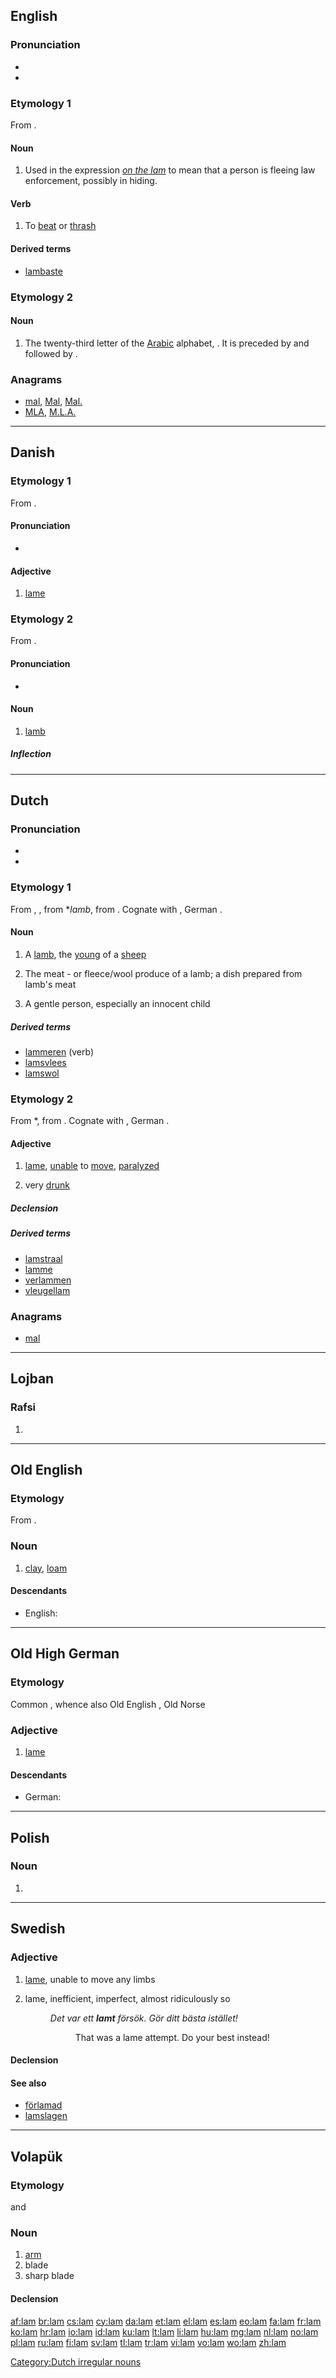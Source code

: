 {{also|Lam|Lam.|l-am|làm|lăm}}
==English==

===Pronunciation===
* {{IPA|/læm/}}
* {{rhymes|æm}}

===Etymology 1===
From {{etyl|non}} {{term|lemja|lang=non}}.

====Noun====
{{en-noun|-}}

# Used in the expression ''[[on the lam]]''  to mean that a person is fleeing law enforcement, possibly in hiding.

====Verb====
{{en-verb|lams|lamming|lammed}}

# {{transitive}} To [[beat]] or [[thrash]]

====Derived terms====
* [[lambaste]]

===Etymology 2===
{{etyl|ar}}
{{etystub|lang=en}}

====Noun====
{{en-noun}}

# The twenty-third letter of the [[Arabic]] alphabet, {{Arab|[[ﻝ]]}}. It is preceded by {{Arab|[[ك]]}} and followed by {{Arab|[[م]]}}.

===Anagrams===
* [[mal#English|mal]], [[Mal#English|Mal]], [[Mal.#English|Mal.]]
* [[MLA#English|MLA]], [[M.L.A.#English|M.L.A.]]

----

==Danish==

===Etymology 1===
From {{etyl|non|da}} {{term|lami|lang=non}}.

====Pronunciation====
* {{IPA|/lam/|[lɑmˀ]|lang=da}}

====Adjective====
{{head|da|adjective|neuter|lamt|definite and plural|lamme}}

# [[lame]]

===Etymology 2===
From {{etyl|non|da}} {{term|lamb|lang=non}}.

====Pronunciation====
* {{IPA|/lam/|[lɑmˀ]|lang=da}}

====Noun====
{{da-noun|stem=lamm|et}}

# [[lamb]]

=====Inflection=====
{{da-noun-infl|stem=lamm|et}}

----

==Dutch==

===Pronunciation===
* {{rhymes|ɑm|lang=nl}}
* {{audio|Nl-lam.ogg|audio}}

===Etymology 1===
From {{etyl|dum|nl}} {{term|lamp|lang=dum}}, {{term|lam|lang=dum}}, from {{etyl|odt|nl}} *''lamb'', from {{proto|Germanic|lambaz|lang=nl}}. Cognate with {{term|lamb|lang=en}}, German {{term|Lamm|lang=de}}.

====Noun====
{{nl-noun|n|lammeren|lammetje}}
# A [[lamb]], the [[young]] of a [[sheep]]
# {{metonymy}} The meat - or fleece/wool produce of a lamb; a dish prepared from lamb's meat
# {{figuratively}} A gentle person, especially an innocent child

=====Derived terms=====
{{top4}}
* [[lammeren]] (verb)
* [[lamsvlees]] {{n}}
* [[lamswol]]
{{bottom}}

===Etymology 2===
From {{etyl|odt|nl}} *{{term||lam|lang=odt}}, from {{proto|Germanic|lamaz|lang=nl}}. Cognate with {{term|lame|lang=en}}, German {{term|lamm|lang=de}}.

====Adjective====
{{nl-adj|lammer}}

# [[lame]], [[unable]] to [[move]], [[paralyzed]]
# {{informal|lang=nl}} very [[drunk]]

=====Declension=====
{{nl-decl-adj|lamme}}

=====Derived terms=====
* [[lamstraal]] {{m}}
* [[lamme]] {{m}}
* [[verlammen]]
* [[vleugellam]]

===Anagrams===
* [[mal#Dutch|mal]]

[[Category:Dutch irregular nouns]]

----

==Lojban==

===Rafsi===
{{jbo-rafsi}}

# {{rafsi of|lamji}}

----

==Old English==

===Etymology===
From {{proto|Germanic|laiman|lang=ang}}.

===Noun===
{{ang-noun|head=lām|g=n}}

# [[clay]], [[loam]]

====Descendants====
* English: {{l|en|loam}}

----

==Old High German==

===Etymology===
Common {{proto|Germanic|lamaz|lang=goh}}, whence also Old English {{term|lama|lang=ang}}, Old Norse {{term|lami|lang=non}}

===Adjective===
{{head|goh|adjective}}

# [[lame]]

====Descendants====
* German: {{l|de|lahm}}

----

==Polish==

===Noun===
{{head|pl|noun form}}

# {{inflection of|lang=pl|lama||gen|p}}

----

==Swedish==

===Adjective===
{{head|sv|adjective}}

# [[lame]], unable to move any limbs
# {{slang|lang=sv}} lame, inefficient, imperfect, almost ridiculously so
#: ''Det var ett '''lamt''' försök. Gör ditt bästa istället!''
#:: That was a lame attempt. Do your best instead!

====Declension====
{{sv-adj-reg}}

====See also====
* [[förlamad]]
* [[lamslagen]]

----

==Volapük==

===Etymology===
{{etyl|de|vo}} {{term|Arm|lang=de}} and {{etyl|en|vo}} {{term|arm|lang=en}}

===Noun===
{{vo-noun}}

# [[arm]]
# blade
# sharp blade

====Declension====
{{vo-decl-noun}}

[[af:lam]]
[[br:lam]]
[[cs:lam]]
[[cy:lam]]
[[da:lam]]
[[et:lam]]
[[el:lam]]
[[es:lam]]
[[eo:lam]]
[[fa:lam]]
[[fr:lam]]
[[ko:lam]]
[[hr:lam]]
[[io:lam]]
[[id:lam]]
[[ku:lam]]
[[lt:lam]]
[[li:lam]]
[[hu:lam]]
[[mg:lam]]
[[nl:lam]]
[[no:lam]]
[[pl:lam]]
[[ru:lam]]
[[fi:lam]]
[[sv:lam]]
[[tl:lam]]
[[tr:lam]]
[[vi:lam]]
[[vo:lam]]
[[wo:lam]]
[[zh:lam]]